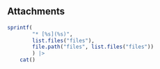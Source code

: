 ## Attachments

```r
sprintf(
		"* [%s](%s)",
		list.files("files"),
		file.path("files", list.files("files"))
		) |> 
	cat()
```

